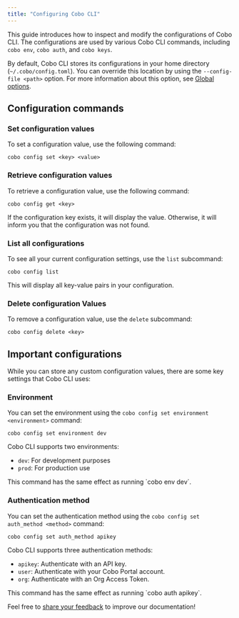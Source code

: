 ```yaml
---
title: "Configuring Cobo CLI"
---
```


This guide introduces how to inspect and modify the configurations of Cobo CLI. The configurations are used by various Cobo CLI commands, including `cobo env`, `cobo auth`, and `cobo keys`.

By default, Cobo CLI stores its configurations in your home directory (`~/.cobo/config.toml`). You can override this location by using the `--config-file <path>` option. For more information about this option, see [Global options](/v2/developer-tools/cobo-cli/global-options#custom-configuration-file-config-file).

## Configuration commands

### Set configuration values

To set a configuration value, use the following command:

```shell
cobo config set <key> <value>
```

### Retrieve configuration values

To retrieve a configuration value, use the following command:

```shell
cobo config get <key>
```

If the configuration key exists, it will display the value. Otherwise, it will inform you that the configuration was not found.

### List all configurations

To see all your current configuration settings, use the `list` subcommand:

```shell
cobo config list
```

This will display all key-value pairs in your configuration.

### Delete configuration Values

To remove a configuration value, use the `delete` subcommand:

```shell
cobo config delete <key>
```

## Important configurations

While you can store any custom configuration values, there are some key settings that Cobo CLI uses:

### Environment

You can set the environment using the `cobo config set environment <environment>` command:

```shell
cobo config set environment dev
```

Cobo CLI supports two environments:
- `dev`: For development purposes
- `prod`: For production use


<Note>
This command has the same effect as running `cobo env dev`.
</Note>

### Authentication method

You can set the authentication method using the `cobo config set auth_method <method>` command:

```shell
cobo config set auth_method apikey
```

Cobo CLI supports three authentication methods:
- `apikey`: Authenticate with an API key.
- `user`: Authenticate with your Cobo Portal account.
- `org`: Authenticate with an Org Access Token.


<Note>
This command has the same effect as running `cobo auth apikey`.
</Note>

<Tip>Feel free to [share your feedback](https://forms.zohopublic.com/cobo/form/DocumentFeedbackForm/formperma/QvLOhxJv1_JMsJ-1dleZ8Itb_7rzN-LtgvsDdxosoVI) to improve our documentation!</Tip>